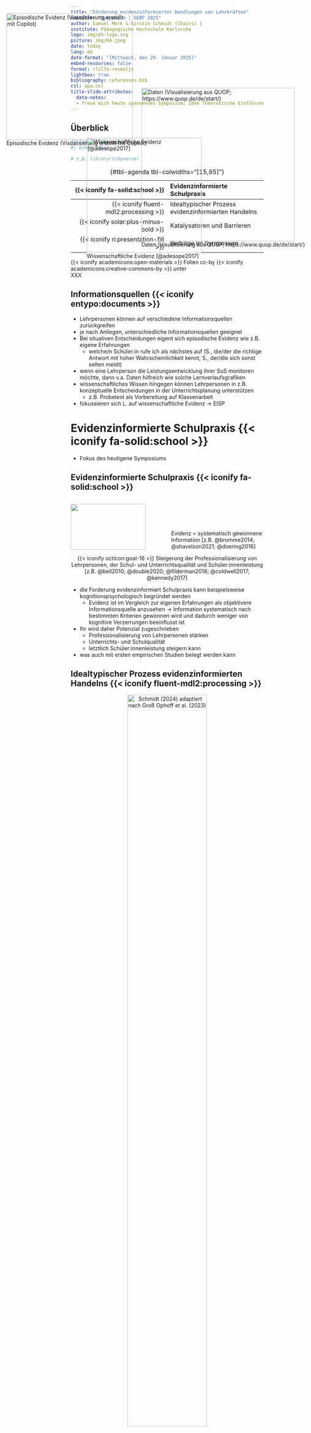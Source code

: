 ```yaml
---
title: "Förderung evidenzinformierter Handlungen von Lehrkräften"
subtitle: "Symposium | GEBF 2025"
author: Samuel Merk & Kirstin Schmidt (Chairs) | 
institute: Pädagogische Hochschule Karlsruhe
logo: img/ph-logo.svg
picture: img/KA.jpeg
date: today
lang: de
date-format: "[Mittwoch, den 29. Januar 2025]"
embed-resources: false
format: rlille-revealjs
lightbox: true
bibliography: references.bib
csl: apa.csl
title-slide-attributes: 
  data-notes: 
  - freue mich heute spannendes Symposium; Idee theoretische Einführung, die alle empirischen Beiträge rahmt
---
```


## Überblick

```r
#| label: libraries
#| echo: false

# z.B. library(tidyverse)


```

| {{< iconify fa-solid:school >}} | Evidenzinformierte Schulpraxis |
|-----------------------------------:|:-----------------------------------|
| {{< iconify fluent-mdl2:processing >}} | Idealtypischer Prozess evidenzinformierten Handelns |
| {{< iconify solar:plus-minus-bold >}} |  Katalysatoren und Barrieren|
| {{< iconify ri:presentation-fill >}} | Beiträge im Symposium |

: {#tbl-agenda tbl-colwidths="\[15,85\]"}

<!-- style the agenda table -->

<style>
#tbl-agenda table th {
font-weight: normal !important;
border: none !important;
}

#tbl-agenda table td {
font-weight: normal !important;
border: none !important;
}
</style>

::: footer
{{< iconify academicons:open-materials >}} Folien cc-by {{< iconify academicons:creative-commons-by >}} unter <br> XXX
:::


::: notes

::: 


## Informationsquellen {{< iconify entypo:documents >}} 

::: .r-stack

::: fragment
<div style="position: absolute; top: 75px; left: 20px;">
![Episodische Evidenz (Visualisierung erstellt mit Copilot)](img/Klassenzimmer.png){width="330"} 
</div>


::: 

::: fragment
<div style="position: absolute; top: 270px; right: 80px;">
![Daten (Visualisierung aus QUOP; https://www.quop.de/de/start/)](img/Quop_Lernverlaufsdiagnostik.png){width="400"} </div>
:::

::: fragment
<div style="position: absolute; top: 400px; left: 230px;">
![Wissenschaftliche Evidenz [@adesope2017]](img/Paper_Retrieval%20practice.png){width="300"} 
</div>
:::

:::
  
::: notes

- Lehrpersonen können auf verschiedene Informationsquellen zurückgreifen
- je nach Anliegen, unterschiedliche Informationsquellen geeignet 
- Bei situativen Entscheidungen eigent sich episodische Evidenz wie z.B. eigene Erfahrungen
  + welche/n Schüler:in rufe ich als nächstes auf (S., die/der die richtige Antwort mit hoher Wahrscheinlichkeit kennt; S., der/die sich sonst selten meldt)
- wenn eine Lehrperson die Leistungsentwicklung ihrer SuS monitoren möchte, dann v.a. Daten hilfreich wie solche Lernverlaufsgrafiken 
- wissenschaftliches Wissen hingegen können Lehrpersonen in z.B. konzeptuelle Entscheidungen in der Unterrichtsplanung unterstützen
  + z.B. Probetest als Vorbereitung auf Klassenarbeit 

- fokussieren sich L. auf wissenschaftliche Evidenz -> EISP
:::
  

# Evidenzinformierte Schulpraxis {{< iconify fa-solid:school >}}

::: notes
- Fokus des heutigene Symposiums

:::

## Evidenzinformierte Schulpraxis {{< iconify fa-solid:school >}} {.smaller}

::::::: columns
:::: {.column width="50%"}

![](img/Paper_Retrieval%20practice.png){width="90%" fig-align="center"}
::::

:::: {.column width="50%"}
::: fragment
<br> <br> <br> <br> Evidenz = systematisch gewonnene Information [z.B. @bromme2014; @shavelson2021; @doering2016]
:::
::::
:::::::

::: fragment
<center>{{< iconify octicon:goal-16 >}} Steigerung der Professionalisierung von Lehrpersonen, der Schul- und Unterrichtsqualität und Schüler:innenleistung <br> [z.B. @bell2010; @double2020; @filderman2018; @coldwell2017; @kennedy2017]</center>
:::

::: notes

- die Forderung evidenzinformiert Schulpraxis kann beispielsweise kognitionspsychologisch begründet werden
  + Evidenz ist im Vergleich zur eigenen Erfahrungen als objektivere Informationsquelle anzusehen -> Information systematisch nach bestimmten Kriterien gewonnen wird und dadurch weniger von kognitive Verzerrungen beeinflusst ist
- Ihr wird daher Potenzial zugeschrieben
  + Professionalisierung von Lehrpersonen stärken
  + Unterrichts- und Schulqualität
  + letztlich Schüler:innenleistung steigern kann
- was auch mit ersten empirischen Studien belegt werden kann
:::

## Idealtypischer Prozess evidenzinformierten Handelns {{< iconify fluent-mdl2:processing >}}{.smaller}

<center>
![Schmidt (2024) adaptiert nach Groß Ophoff et al. (2023)](img/Groß_Ophoff et al (2023)_adapted.png){.lightbox width="70%" fig-align="center"}
</center>

::: fragment
<center>
[{{< iconify ion:warning >}}]{style="color:#96412D;"} Idealtypischer Prozess [{{< iconify material-symbols:arrows-outward >}}]{style="color:#96412D;"} Umsetzung durch Lehrpersonen [{{< iconify ion:warning >}}]{style="color:#96412D;"}
</center>
:::

::: notes

- L. müssen verschiedene Schritte durchlaufen, um evidenzinformiert zu handeln: verschiedenen Phasen erläutern

- wie Sie sicherlich auch wissen: gibt es aber eine Kluft zwischen diesen theoretischen Implikationen und der tatsächlichen Praxis
- Lehrpersonen greifen kaum auf Evidenz in ihrem professionellen Handeln zurück
- daher Forschung nötig, die Faktoren identifiziert, die LuL das Realisieren EISP erschweren bzw. erleichtern

::: 

## Katalysatoren und Barrieren {{< iconify solar:plus-minus-bold >}} {.smaller}


> Verschiedene Einflussfaktoren, die je nach Ausprägung als Katalysatoren oder Barrieren wirken [vgl. z.B. systematische Reviews von @dagenais2012; @hemsley-brown2003; @schmidt2024; @schaik2018]

::: fragment
<center>
![Schmidt (2024) adaptiert nach Groß Ophoff et al. (2023)](img/Groß_Ophoff et al (2023)_adapted_Zeit.png){.lightbox width="70%" fig-align="center"}
</center>

::: 


::: notes
- Systematische Reviews zeigen, dass sehr vielfältig sind und in den verschiedenen Phasen zum Tragen kommen 
  + gängig Zeit 

:::

## Katalysatoren und Barrieren {{< iconify solar:plus-minus-bold >}} {.smaller}


> Verschiedene Einflussfaktoren, die je nach Ausprägung als Katalysatoren oder Barrieren wirken [vgl. z.B. systematische Reviews von @dagenais2012; @hemsley-brown2003; @schmidt2024; @schaik2018]

<center>
![Schmidt (2024) adaptiert nach Groß Ophoff et al. (2023)](img/Groß_Ophoff et al (2023)_adapted_Zugänglichkeit.png){.lightbox width="70%" fig-align="center"}
</center>


::: notes

- Zugänglichkeit der Evidenz - also haben LuL Zugang zu den wissenschaftlichen Erkenntnissen

:::

## Katalysatoren und Barrieren {{< iconify solar:plus-minus-bold >}} {.smaller}


> Verschiedene Einflussfaktoren, die je nach Ausprägung als Katalysatoren oder Barrieren wirken [vgl. z.B. systematische Reviews von @dagenais2012; @hemsley-brown2003; @schmidt2024; @schaik2018]

<center>
![Schmidt (2024) adaptiert nach Groß Ophoff et al. (2023)](img/Groß_Ophoff et al (2023)_adapted_Wissen.png){.lightbox width="70%" fig-align="center"}
</center>


::: notes
- Forschungsmethodisches Wissen

:::


## Katalysatoren und Barrieren {{< iconify solar:plus-minus-bold >}} {.smaller}


> Verschiedene Einflussfaktoren, die je nach Ausprägung als Katalysatoren oder Barrieren wirken [vgl. z.B. systematische Reviews von @dagenais2012; @hemsley-brown2003; @schmidt2024; @schaik2018]

<center>
![Schmidt (2024) adaptiert nach Groß Ophoff et al. (2023)](img/Groß_Ophoff et al (2023)_adapted_Aufbereitung.png){.lightbox width="70%" fig-align="center"}
</center>

::: notes
- Aufbereitung der Evidenz. Forschungserkenntnisse häufig durch zahlreiche Fachbegriffe gekennzeichnet z.B. statistischer Fachtermini schwer verständlich
  + beeinflusst Schlussfolgerungs- und Anwendungsphase - ADD Beispiel
    
:::


## Katalysatoren und Barrieren {{< iconify solar:plus-minus-bold >}} {.smaller}


> Verschiedene Einflussfaktoren, die je nach Ausprägung als Katalysatoren oder Barrieren wirken [vgl. z.B. systematische Reviews von @dagenais2012; @hemsley-brown2003; @schmidt2024; @schaik2018]

<center>
![Schmidt (2024) adaptiert nach Groß Ophoff et al. (2023)](img/Groß_Ophoff et al (2023)_adapted_Nützlichkeit.png){.lightbox width="70%" fig-align="center"}
</center>

::: notes

- Nützlichkeitseinschätzung 
  + ob Prozess überhaupt gestartet wird
  + Schlussfolgerung
  + Anwendung

- zoomt man aus diesem Prozess heraus und systematisiert diese verschiedenen Einflussfaktoren auf einer Metaebene, kann man die Katalysatoren und Barrieren auch ...
::: 

<!--

## Katalysatoren und Barrieren {{< iconify solar:plus-minus-bold >}} {.smaller}


> Verschiedene Einflussfaktoren, die je nach Ausprägung als Katalysatoren oder Barrieren wirken (vgl. z.B. systematische Reviews @schaik2018, @dagenais2012, @hemsley-brown2003, @schmidt2024)

<center>
![Schmidt (2024) adaptiert nach Groß Ophoff et al. (2023)](img/Groß_Ophoff et al (2023)_adapted_Reflexion.png){.lightbox width="80%" fig-align="center"}
</center>

::: notes

- Reflexionsfähigkeit 


- zoomt man aus diesem Prozess heraus und systematisiert diese verschiedenen Einflussfaktoren auf einer Metaebene, kann man die Katalysatoren und Barrieren auch inn 

::: 

---> 

## Katalysatoren und Barrieren {{< iconify solar:plus-minus-bold >}}{.smaller}


> Einflussfaktoren, die je nach Ausprägung als Katalysatoren oder Barrieren wirken, können der __Seite der Nutzenden__ oder der __Seite des Angebots__ zugeordnet werden [@schmidt2024]

<center>
![](img/Angebot-Nutzungsmodell.png){.lightbox width="50%" fig-align="center"}
</center>

::: notes
... der Angebots oder Nutzenden-Seite zuordnen

- Nutzendenseite bspw. Nützlichkeitseinschätzungen wissenschaftlicher Evidenz oder forschungsmethodisches Wissen
- Angebot hingegen, ist Evidenz zugänglich und wie ist sie aufbereitet
- beide Seiten können sich gegenseitig beeinflussen
  + ADD Beispiel
- EISP als Interaktion dieser beiden Seiten zu verstehen
- Im Symposium sowohl die Nutzenden als auch Angebotsseite und Fokus sowohl auf Katalysatoren als auch Barrieren

::: 

## Beiträge im Symposium {{< iconify ri:presentation-fill >}}

::: {style="font-size: 0.75em"}
<table style = "width:100%;">
  <tr>
    <th style = "width:20%;"></th>
    <th style = "width:40%;">Katalysatoren</th>
    <th style = "width:40%;">Barrieren</th>
  </tr>
  <tr>
    <td style = "width:20%;">__Nutzende__</td>
  </tr>
  <tr>
    <td style = "width:20%;">__Angebot__</td>
    <td colspan="2" style = "width:80%;">__Beitrag 1:__ <br>*»Effektstärken verständlich an Lehrpersonen kommunizieren«* <br> von Florian Kühlwein und Kolleg:innen</td>
  </tr>
</table>

:::

::: notes

- erster Beitrag: Kollege Florian Kühlwein explorativen Zugang 
  + Aufbereitung von statistischen Ergebnissen - Effektstärken - Katalysator oder Barriere?

::: 

## Beiträge im Symposium {{< iconify ri:presentation-fill >}}

::: {style="font-size: 0.75em"}
<table style = "width:100%;">
  <tr>
    <th style = "width:20%;"></th>
    <th style = "width:40%;">Katalysatoren</th>
    <th style = "width:40%;">Barrieren</th>
  </tr>
  <tr>
    <td style = "width:20%;">__Nutzende__</td>
    <td style = "width:40%;">__Beitrag 2:__ <br>
    *»Förderung evidenz-<br>orientierten Denkens von Lehramtsstudierenden mit hypridem KI- und peer-basiertem Feedback«* <br> von Ingo Kollar und Kolleg:innen</td>
  </tr>
  <tr>
    <td style = "width:20%;">__Angebot__</td>
    <td colspan="2" style = "width:80%;">__Beitrag 1:__ <br>*»Effektstärken verständlich an Lehrpersonen kommunizieren«* <br> von Florian Kühlwein und Kolleg:innen</td>
  </tr>
</table>

:::

::: notes

- im 2. Beitrag springen wir zur Nutzendenseite 

:::

## Beiträge im Symposium {{< iconify ri:presentation-fill >}}

::: {style="font-size: 0.75em"}
<table style = "width:100%;">
  <tr>
    <th style = "width:20%;"></th>
    <th style = "width:40%;">Katalysatoren</th>
    <th style = "width:40%;">Barrieren</th>
  </tr>
  <tr>
    <td style = "width:20%;">__Nutzende__</td>
    <td style = "width:40%;">__Beitrag 2:__ <br>
    *»Förderung evidenz-<br>orientierten Denkens von Lehramtsstudierenden mit hypridem KI- und peer-basiertem Feedback«* <br> von Ingo Kollar und Kolleg:innen</td>
    <td style = "width:40%;">__Beitrag 3:__ <br> *»Die Abwertung episodischer Evidenz bedeutet nicht die Aufwertung wissenschaftlicher Evidenz, oder doch?«* <br> von Michael Rochnia und Kolleg:innen</td>
  </tr>
  <tr>
    <td style = "width:20%;">__Angebot__</td>
    <td colspan="2" style = "width:80%;">__Beitrag 1:__ <br>*»Effektstärken verständlich an Lehrpersonen kommunizieren«* <br> von Florian Kühlwein und Kolleg:innen</td>
  </tr>
</table>

:::


::: notes

- dritte Beitrag beleuchtet ebenfalls Nutzendenseite, nimmt aber eine Barriere in den Blick: die gering ausgeprägten Nützlichkeitseinschätzungen

:::

## Beiträge im Symposium {{< iconify ri:presentation-fill >}}

::: {style="font-size: 0.75em"}
<table style = "width:100%;">
  <tr>
    <th style = "width:20%;"></th>
    <th style = "width:40%;">Katalysatoren</th>
    <th style = "width:40%;">Barrieren</th>
  </tr>
  <tr>
    <td style = "width:20%;">__Nutzende__</td>
    <td style = "width:40%;">__Beitrag 2:__ <br>
    *»Förderung evidenz-<br>orientierten Denkens von Lehramtsstudierenden mit hypridem KI- und peer-basiertem Feedback«* <br> von Ingo Kollar und Kolleg:innen</td>
    <td style = "width:40%;">__Beitrag 3:__ <br> *»Die Abwertung episodischer Evidenz bedeutet nicht die Aufwertung wissenschaftlicher Evidenz, oder doch?«* <br> von Michael Rochnia und Kolleg:innen</td>
  </tr>
  <tr>
    <td style = "width:20%;">__Angebot__</td>
    <td colspan="2" style = "width:80%;">__Beitrag 1:__ <br>*»Effektstärken verständlich an Lehrpersonen kommunizieren«* <br> von Florian Kühlwein und Kolleg:innen</td>
  </tr>
</table>

<center> ![](img/Klammer.png){width="40%"} </center>

<center> __Diskussion:__ Ulrich Trautwein </center>
:::


::: notes

- alle Beiträge 20 Minuten Zeit
- ich freue mich sehr darauf, dass wir wie eingangs erwähnt Ulrich Trautwein gewinnen konnten, der abschließend die Beiträge kritisch diskutiert

:::


## Referenzen
